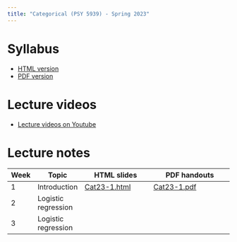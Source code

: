 ```yaml
---
title: "Categorical (PSY 5939) - Spring 2023"
---
```


# Syllabus

* [HTML version](files/Categorical syllabus Spring2023.html)
* [PDF version](files/Categorical-syllabus-Spring2023.pdf)

# Lecture videos

* [Lecture videos on Youtube](https://www.youtube.com/playlist?list=PLKrGRYggZL-GfZgkKQN8q1BsvVoA8CFW0)

# Lecture notes

Week | Topic | HTML slides | PDF handouts
-----|-------|-------------|---------------
1 | Introduction | [Cat23-1.html](files/Cat23-1.html) | [Cat23-1.pdf](files/Cat23-1.pdf)
2 | Logistic regression | |
3 | Logistic regression | |
